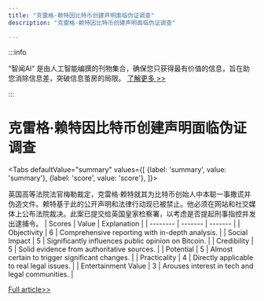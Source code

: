 ```yaml
---
title: "克雷格·赖特因比特币创建声明面临伪证调查"
description: "克雷格·赖特因比特币创建声明面临伪证调查"

---
```



:::info

“智闻AI“ 是由人工智能编撰的刊物集合，确保您只获得最有价值的信息，旨在助您消除信息差，突破信息茧房的局限。  [了解更多 >>](/)

:::

# 克雷格·赖特因比特币创建声明面临伪证调查


<Tabs
	defaultValue="summary"
	values={[
	{label: 'summary', value: 'summary'},
	{label: 'score', value: 'score'},
]}>
<TabItem value="summary">


英国高等法院法官梅勒裁定，克雷格·赖特就其为比特币创始人中本聪一事撒谎并伪造文件。赖特基于此的公开声明和法律行动现已被禁止。他必须在网站和社交媒体上公布法院裁决。此案已提交给英国皇家检察署，以考虑是否提起刑事指控并发出逮捕令。
</TabItem>
<TabItem value="score">
	| Scores     | Value   | Explanation |
	| -------- | ------- | ------- |
	| Objectivity  | 6    | Comprehensive reporting with in-depth analysis.    |
	| Social Impact | 5     | Significantly influences public opinion on Bitcoin.    |
	| Credibility    | 5    | Solid evidence from authoritative sources.    |
	| Potential    | 5    | Almost certain to trigger significant changes.    |
	| Practicality    | 4    | Directly applicable to real legal issues.    |
	| Entertainment Value    | 3    | Arouses interest in tech and legal communities.    |
</TabItem>
</Tabs>

[Full article>>](https://yro.slashdot.org/story/24/07/16/1649235/craig-wright-faces-perjury-investigation-over-claims-he-created-bitcoin?utm_source=rss1.0mainlinkanon&utm_medium=feed)
